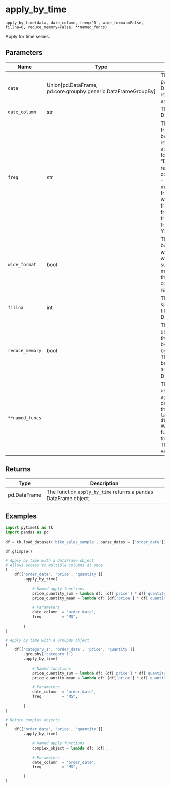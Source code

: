 # apply_by_time { #pytimetk.apply_by_time }

`apply_by_time(data, date_column, freq='D', wide_format=False, fillna=0, reduce_memory=False, **named_funcs)`

Apply for time series.

## Parameters

| Name            | Type                                                            | Description                                                                                                                                                                                                                                                                                                                                                                                                                                                                                                                                                                                                          | Default    |
|-----------------|-----------------------------------------------------------------|----------------------------------------------------------------------------------------------------------------------------------------------------------------------------------------------------------------------------------------------------------------------------------------------------------------------------------------------------------------------------------------------------------------------------------------------------------------------------------------------------------------------------------------------------------------------------------------------------------------------|------------|
| `data`          | Union\[pd.DataFrame, pd.core.groupby.generic.DataFrameGroupBy\] | The `data` parameter can be either a pandas DataFrame or a pandas  DataFrameGroupBy object. It represents the data on which the apply operation  will be performed.                                                                                                                                                                                                                                                                                                                                                                                                                                                  | _required_ |
| `date_column`   | str                                                             | The name of the column in the DataFrame that contains the dates.                                                                                                                                                                                                                                                                                                                                                                                                                                                                                                                                                     | _required_ |
| `freq`          | str                                                             | The `freq` parameter specifies the frequency at which the data should be  resampled. It accepts a string representing a time frequency, such as "D"  for daily, "W" for weekly, "M" for monthly, etc. The default value is "D",  which means the data will be resampled on a daily basis. Some common  frequency aliases include:  - S: secondly frequency - min: minute frequency - H: hourly frequency - D: daily frequency - W: weekly frequency - M: month end frequency - MS: month start frequency - Q: quarter end frequency - QS: quarter start frequency - Y: year end frequency - YS: year start frequency | `'D'`      |
| `wide_format`   | bool                                                            | The `wide_format` parameter is a boolean flag that determines whether the  output should be in wide format or not. If `wide_format` is set to `True`,  the output will have a multi-index column structure, where the first level  represents the original columns and the second level represents the group  names.                                                                                                                                                                                                                                                                                                 | `False`    |
| `fillna`        | int                                                             | The `fillna` parameter is used to specify the value that will be used to  fill missing values in the resulting DataFrame. By default, it is set to 0.                                                                                                                                                                                                                                                                                                                                                                                                                                                                | `0`        |
| `reduce_memory` | bool                                                            | The `reduce_memory` parameter is used to specify whether to reduce the memory usage of the DataFrame by converting int, float to smaller bytes and str to categorical data. This reduces memory for large data but may impact resolution of float and will change str to categorical. Default is True.                                                                                                                                                                                                                                                                                                               | `False`    |
| `**named_funcs` |                                                                 | The `**named_funcs` parameter is used to specify one or more custom  aggregation functions to apply to the data. It accepts named functions  in the format:  ``` python     name = lambda df: df['column1'].corr(df['column2']]) ```  Where `name` is the name of the function and `df` is the DataFrame that will  be passed to the function. The function must return a single value.                                                                                                                                                                                                                              | `{}`       |

## Returns

| Type         | Description                                                     |
|--------------|-----------------------------------------------------------------|
| pd.DataFrame | The function `apply_by_time` returns a pandas DataFrame object. |

## Examples

```python
import pytimetk as tk
import pandas as pd
    
df = tk.load_dataset('bike_sales_sample', parse_dates = ['order_date'])
    
df.glimpse()
```
    
```python
# Apply by time with a DataFrame object
# Allows access to multiple columns at once
( 
    df[['order_date', 'price', 'quantity']] 
        .apply_by_time(
            
            # Named apply functions
            price_quantity_sum = lambda df: (df['price'] * df['quantity']).sum(),
            price_quantity_mean = lambda df: (df['price'] * df['quantity']).mean(),
            
            # Parameters
            date_column  = 'order_date', 
            freq         = "MS",
            
        )
)
```

```python
# Apply by time with a GroupBy object
( 
    df[['category_1', 'order_date', 'price', 'quantity']] 
        .groupby('category_1')
        .apply_by_time(
            
            # Named functions
            price_quantity_sum = lambda df: (df['price'] * df['quantity']).sum(),
            price_quantity_mean = lambda df: (df['price'] * df['quantity']).mean(),
            
            # Parameters
            date_column  = 'order_date', 
            freq         = "MS",
            
        )
)
```

```python
# Return complex objects
( 
    df[['order_date', 'price', 'quantity']] 
        .apply_by_time(
            
            # Named apply functions
            complex_object = lambda df: [df],
            
            # Parameters
            date_column  = 'order_date', 
            freq         = "MS",
            
        )
)
```